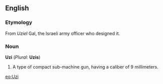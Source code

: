 ==English==
===Etymology===
From ''Uziel'' Gal, the Israeli army officer who designed it.

===Noun===
'''Uzi''' (''Plural:'' '''Uzis''')
#A type of compact sub-machine gun, having a caliber of 9 millimeters.

[[eo:Uzi]]